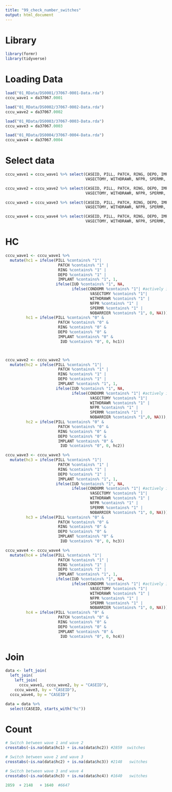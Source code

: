 ```yaml
---
title: "99_check_number_switches"
output: html_document
---
```

# Library
```r
library(formr)
library(tidyverse)
```

# Loading Data
```r
load("01_RData/DS0001/37067-0001-Data.rda")
cccu_wave1 = da37067.0001

load("01_RData/DS0002/37067-0002-Data.rda")
cccu_wave2 = da37067.0002

load("01_RData/DS0003/37067-0003-Data.rda")
cccu_wave3 = da37067.0003

load("01_RData/DS0004/37067-0004-Data.rda")
cccu_wave4 = da37067.0004
```

# Select data
```r
cccu_wave1 = cccu_wave1 %>% select(CASEID, PILL, PATCH, RING, DEPO, IMPLANT, IUD, CONDOMR,
                                   VASECTOMY, WITHDRAWR, NFPR, SPERMR, NOBARRIER)

cccu_wave2 = cccu_wave2 %>% select(CASEID, PILL, PATCH, RING, DEPO, IMPLANT, IUD, CONDOMR,
                                   VASECTOMY, WITHDRAWR, NFPR, SPERMR, NOBARRIER)

cccu_wave3 = cccu_wave3 %>% select(CASEID, PILL, PATCH, RING, DEPO, IMPLANT, IUD, CONDOMR,
                                   VASECTOMY, WITHDRAWR, NFPR, SPERMR, NOBARRIER)

cccu_wave4 = cccu_wave4 %>% select(CASEID, PILL, PATCH, RING, DEPO, IMPLANT, IUD, CONDOMR,
                                   VASECTOMY, WITHDRAWR, NFPR, SPERMR, NOBARRIER)
```

# HC
```r
cccu_wave1 <- cccu_wave1 %>%
  mutate(hc1 = ifelse(PILL %contains% "1"|
                       PATCH %contains% "1" |
                       RING %contains% "1" |
                       DEPO %contains% "1" |
                       IMPLANT %contains% "1", 1,
                      ifelse(IUD %contains% "1", NA,
                             ifelse(CONDOMR %contains% "1"| #actively include non_hc user as 0
                                     VASECTOMY %contains% "1"|
                                     WITHDRAWR %contains% "1" |
                                     NFPR %contains% "1" |
                                     SPERMR %contains% "1" |
                                     NOBARRIER %contains% "1", 0, NA))),
         hc1 = ifelse(PILL %contains% "0" &
                       PATCH %contains% "0" &
                       RING %contains% "0" &
                       DEPO %contains% "0" &
                       IMPLANT %contains% "0" &
                        IUD %contains% "0", 0, hc1))



cccu_wave2 <- cccu_wave2 %>%
  mutate(hc2 = ifelse(PILL %contains% "1"|
                       PATCH %contains% "1" |
                       RING %contains% "1" |
                       DEPO %contains% "1" |
                       IMPLANT %contains% "1", 1,
                      ifelse(IUD %contains% "1", NA,
                             ifelse(CONDOMR %contains% "1"| #actively include non_hc user as 0
                                     VASECTOMY %contains% "1"|
                                     WITHDRAWR %contains% "1" |
                                     NFPR %contains% "1" |
                                     SPERMR %contains% "1" |
                                     NOBARRIER %contains% "1",0, NA))),
         hc2 = ifelse(PILL %contains% "0" &
                       PATCH %contains% "0" &
                       RING %contains% "0" &
                       DEPO %contains% "0" &
                       IMPLANT %contains% "0" &
                        IUD %contains% "0", 0, hc2))

cccu_wave3 <- cccu_wave3 %>%
  mutate(hc3 = ifelse(PILL %contains% "1"|
                       PATCH %contains% "1" |
                       RING %contains% "1" |
                       DEPO %contains% "1" |
                       IMPLANT %contains% "1", 1,
                      ifelse(IUD %contains% "1", NA,
                             ifelse(CONDOMR %contains% "1"| #actively include non_hc user as 0
                                     VASECTOMY %contains% "1"|
                                     WITHDRAWR %contains% "1" |
                                     NFPR %contains% "1" |
                                     SPERMR %contains% "1" |
                                     NOBARRIER %contains% "1", 0, NA))),
         hc3 = ifelse(PILL %contains% "0" &
                       PATCH %contains% "0" &
                       RING %contains% "0" &
                       DEPO %contains% "0" &
                       IMPLANT %contains% "0" &
                        IUD %contains% "0", 0, hc3))

cccu_wave4 <- cccu_wave4 %>%
  mutate(hc4 = ifelse(PILL %contains% "1"|
                       PATCH %contains% "1" |
                       RING %contains% "1" |
                       DEPO %contains% "1" |
                       IMPLANT %contains% "1", 1,
                      ifelse(IUD %contains% "1", NA,
                             ifelse(CONDOMR %contains% "1"| #actively include non_hc user as 0
                                     VASECTOMY %contains% "1"|
                                     WITHDRAWR %contains% "1" |
                                     NFPR %contains% "1" |
                                     SPERMR %contains% "1" |
                                     NOBARRIER %contains% "1", 0, NA))),
         hc4 = ifelse(PILL %contains% "0" &
                       PATCH %contains% "0" &
                       RING %contains% "0" &
                       DEPO %contains% "0" &
                       IMPLANT %contains% "0" &
                        IUD %contains% "0", 0, hc4))
```

# Join
```r
data <- left_join(
  left_join(
    left_join(
      cccu_wave1, cccu_wave2, by = "CASEID"),
    cccu_wave3, by = "CASEID"),
  cccu_wave4, by = "CASEID")

data = data %>%
  select(CASEID, starts_with("hc"))
```

# Count
```r
# Switch between wave 1 and wave 2
crosstabs(~is.na(data$hc1) + is.na(data$hc2)) #2859  switches

# Switch between wave 2 and wave 3
crosstabs(~is.na(data$hc2) + is.na(data$hc3)) #2148   switches

# Switch between wave 3 and wave 4
crosstabs(~is.na(data$hc3) + is.na(data$hc4)) #1640   switches

2859  + 2148   + 1640  #6647
```

